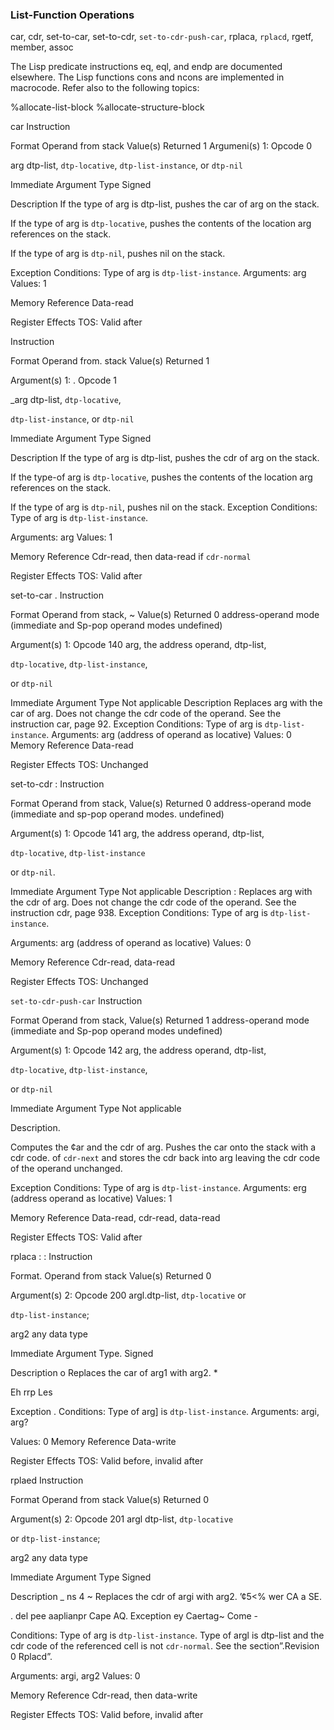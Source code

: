 ### List-Function Operations

car, cdr, set-to-car, set-to-cdr, `set-to-cdr-push-car`, rplaca, `rplacd`, rgetf, member, assoc

The Lisp predicate instructions eq, eql, and endp are documented elsewhere. The Lisp functions cons and ncons are implemented in macrocode. Refer also to the following topics:

%allocate-list-block %allocate-structure-block

car Instruction

Format Operand from stack Value(s) Returned 1 Argumeni(s) 1: Opcode 0

arg dtp-list, `dtp-locative`, `dtp-list-instance`, or `dtp-nil`

Immediate Argument Type Signed

Description If the type of arg is dtp-list, pushes the car of arg on the stack.

If the type of arg is `dtp-locative`, pushes the contents of the location arg references on the stack.

If the type of arg is `dtp-nil`, pushes nil on the stack.

Exception Conditions: Type of arg is `dtp-list-instance`. Arguments: arg Values: 1

Memory Reference Data-read

Register Effects TOS: Valid after

Instruction

Format Operand from. stack Value(s) Returned 1

Argument(s) 1: . Opcode 1

\_arg dtp-list, `dtp-locative`,

`dtp-list-instance`, or `dtp-nil`

Immediate Argument Type Signed

Description If the type of arg is dtp-list, pushes the cdr of arg on the stack.

If the type-of arg is `dtp-locative`, pushes the contents of the location arg references on the stack.

If the type of arg is `dtp-nil`, pushes nil on the stack. Exception Conditions: Type of arg is `dtp-list-instance`.

Arguments: arg Values: 1

Memory Reference Cdr-read, then data-read if `cdr-normal`

Register Effects TOS: Valid after

set-to-car . Instruction

Format Operand from stack, \~ Value(s) Returned 0 address-operand mode (immediate and Sp-pop operand modes undefined)

Argument(s) 1: Opcode 140 arg, the address operand, dtp-list,

`dtp-locative`, `dtp-list-instance`,

or `dtp-nil`

Immediate Argument Type Not applicable Description Replaces arg with the car of arg. Does not change the cdr code of the operand. See the instruction car, page 92. Exception Conditions: Type of arg is `dtp-list-instance`. Arguments: arg (address of operand as locative) Values: 0 Memory Reference Data-read

Register Effects TOS: Unchanged

set-to-cdr : Instruction

Format Operand from stack, Value(s) Returned 0 address-operand mode (immediate and sp-pop operand modes. undefined)

Argument(s) 1: Opcode 141 arg, the address operand, dtp-list,

`dtp-locative`, `dtp-list-instance`

or `dtp-nil`.

Immediate Argument Type Not applicable Description : Replaces arg with the cdr of arg. Does not change the cdr code of the operand. See the instruction cdr, page 938. Exception Conditions: Type of arg is `dtp-list-instance`.

Arguments: arg (address of operand as locative) Values: 0

Memory Reference Cdr-read, data-read

Register Effects TOS: Unchanged

`set-to-cdr-push-car` Instruction

Format Operand from stack, Value(s) Returned 1 address-operand mode (immediate and Sp-pop operand modes undefined)

Argument(s) 1: Opcode 142 arg, the address operand, dtp-list,

`dtp-locative`, `dtp-list-instance`,

or `dtp-nil`

Immediate Argument Type Not applicable

Description.

Computes the ¢ar and the cdr of arg. Pushes the car onto the stack with a cdr code. of `cdr-next` and stores the cdr back into arg leaving the cdr code of the operand unchanged.

Exception Conditions: Type of arg is `dtp-list-instance`. Arguments: erg (address operand as locative) Values: 1

Memory Reference Data-read, cdr-read, data-read

Register Effects TOS: Valid after

rplaca : : Instruction

Format. Operand from stack Value(s) Returned 0

Argument(s) 2: Opcode 200 argl.dtp-list, `dtp-locative` or

`dtp-list-instance`;

arg2 any data type

Immediate Argument Type. Signed

Description o Replaces the car of arg1 with arg2. \*

Eh rrp Les

Exception . Conditions: Type of arg\] is `dtp-list-instance`. Arguments: argi, arg?

Values: 0 Memory Reference Data-write

Register Effects TOS: Valid before, invalid after

rplaed Instruction

Format Operand from stack Value(s) Returned 0

Argument(s) 2: Opcode 201 argl dtp-list, `dtp-locative`

or `dtp-list-instance`;

arg2 any data type

Immediate Argument Type Signed

Description \_ ns 4 \~ Replaces the cdr of argi with arg2. '¢5\<% wer CA a SE.

. del pee aaplianpr Cape AQ. Exception ey Caertag\~ Come -

Conditions: Type of arg is `dtp-list-instance`. Type of argl is dtp-list and the cdr code of the referenced cell is not `cdr-normal`. See the section".Revision 0 Rplacd".

Arguments: argi, arg2 Values: 0

Memory Reference Cdr-read, then data-write

Register Effects TOS: Valid before, invalid after
